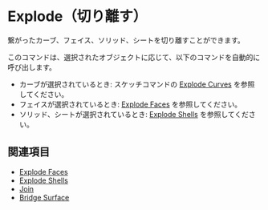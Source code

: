 
# Explode（切り離す）

<Reference shortcut="Alt + J" command="Explode" button="" />

繋がったカーブ、フェイス、ソリッド、シートを切り離すことができます。

このコマンドは、選択されたオブジェクトに応じて、以下のコマンドを自動的に呼び出します。
- カーブが選択されているとき: スケッチコマンドの [Explode Curves](#explode-curve) を参照してください。
- フェイスが選択されているとき: [Explode Faces](./explode-faces) を参照してください。
- ソリッド、シートが選択されているとき: [Explode Shells](./explode-shells) を参照してください。

## 関連項目
- [Explode Faces](./explode-faces)
- [Explode Shells](./explode-shells)
- [Join](./join)
- [Bridge Surface](./bridge-surface)















